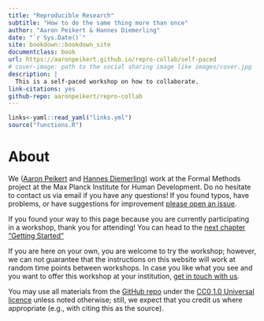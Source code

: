 ```yaml
--- 
title: "Reproducible Research"
subtitle: "How to do the same thing more than once"
author: "Aaron Peikert & Hannes Diemerling"
date: "`r Sys.Date()`"
site: bookdown::bookdown_site
documentclass: book
url: https://aaronpeikert.github.io/repro-collab/self-paced
# cover-image: path to the social sharing image like images/cover.jpg
description: |
  This is a self-paced workshop on how to collaborate.
link-citations: yes
github-repo: aaronpeikert/repro-collab
---
```


```r
links<-yaml::read_yaml("links.yml")
source("functions.R")
```

# About {-}

We ([Aaron Peikert](mailto:peikert@mpib-berlin.mpg.de) and [Hannes Diemerling](mailto:diemerling@mpib-berlin.mpg.de)) work at the Formal Methods project at the Max Planck Institute for Human Development.
Do no hesitate to contact us via email if you have any questions!
If you found typos, have problems, or have suggestions for improvement [please open an issue](https://github.com/aaronpeikert/repro-workshop/issues/new).


If you found your way to this page because you are currently participating in a workshop, thank you for attending!
You can head to the [next chapter "Getting Started"](./getting-started.html)

If you are here on your own, you are welcome to try the workshop; however, we can not guarantee that the instructions on this website will work at random time points between workshops.
In case you like what you see and you want to offer this workshop at your institution, [get in touch with us](mailto:peikert@mpib-berlin.mpg.de).

You may use all materials from the [GitHub repo](https://www.github.com/aaronpeikert/repro-collab) under the [CC0 1.0 Universal licence](https://creativecommons.org/publicdomain/zero/1.0/) unless noted otherwise; still, we expect that you credit us where appropriate (e.g., with citing this as the source).
